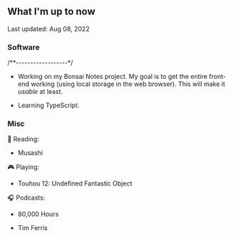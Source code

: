 ## What I'm up to now

<span class="text-sm italic">Last updated: Aug 08, 2022</span>

### Software

<div class="w-fit mb-4 p-1 px-3 rounded-lg bg-gray-800 text-orange-400 text-sm font-mono tracking-widest">
  /**------------------*/
</div>

- Working on my Bonsai Notes project. My goal is to get the entire front-end working (using local storage in the web browser). This will make it _usable_ at least.

- Learning TypeScript.

### Misc

📖 Reading:

- Musashi

🎮 Playing:

- Touhou 12: Undefined Fantastic Object

🎧 Podcasts:

- 80,000 Hours

- Tim Ferris
